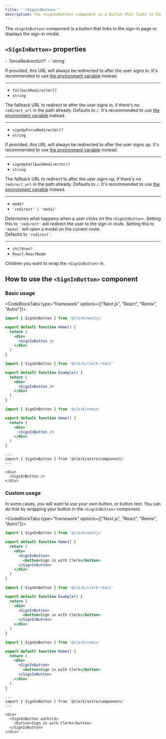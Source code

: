 ```yaml
---
title: '`<SignInButton>`'
description: The <SignInButton> component is a button that links to the sign-in page or displays the sign-in modal.
---
```


The `<SignInButton>` component is a button that links to the sign-in page or displays the sign-in modal.

## `<SignInButton>` properties

<Properties>
  - `forceRedirectUrl?`
  - `string`

  If provided, this URL will always be redirected to after the user signs in. It's recommended to use [the environment variable](/docs/deployments/clerk-environment-variables#sign-in-and-sign-up-redirects) instead.

  ---

  - `fallbackRedirectUrl?`
  - `string`

  The fallback URL to redirect to after the user signs in, if there's no `redirect_url` in the path already. Defaults to `/`. It's recommended to use [the environment variable](/docs/deployments/clerk-environment-variables#sign-in-and-sign-up-redirects) instead.

  ---

  - `signUpForceRedirectUrl?`
  - `string`

  If provided, this URL will always be redirected to after the user signs up. It's recommended to use [the environment variable](/docs/deployments/clerk-environment-variables#sign-in-and-sign-up-redirects) instead.

  ---

  - `signUpFallbackRedirectUrl?`
  - `string`

  The fallback URL to redirect to after the user signs up, if there's no `redirect_url` in the path already. Defaults to `/`. It's recommended to use [the environment variable](/docs/deployments/clerk-environment-variables#sign-in-and-sign-up-redirects) instead.

  ---

  - `mode?`
  - `'redirect' | 'modal'`

  Determines what happens when a user clicks on the `<SignInButton>`. Setting this to `'redirect'` will redirect the user to the sign-in route. Setting this to `'modal'` will open a modal on the current route.<br />Defaults to `'redirect'`.

  ---

  - `children?`
  - `React.ReactNode`

  Children you want to wrap the `<SignInButton>` in.
</Properties>

## How to use the `<SignInButton>` component

### Basic usage

<CodeBlockTabs type="framework" options={["Next.js", "React", "Remix", "Astro"]}>
  ```jsx {{ filename: 'pages/index.js' }}
  import { SignInButton } from '@clerk/nextjs'

  export default function Home() {
    return (
      <div>
        <SignInButton />
      </div>
    )
  }
  ```

  ```jsx {{ filename: 'example.js' }}
  import { SignInButton } from '@clerk/clerk-react'

  export default function Example() {
    return (
      <div>
        <SignInButton />
      </div>
    )
  }
  ```

  ```jsx {{ filename: 'pages/index.js' }}
  import { SignInButton } from '@clerk/remix'

  export default function Home() {
    return (
      <div>
        <SignInButton />
      </div>
    )
  }
  ```

  ```astro {{ filename: 'pages/index.astro' }}
  ---
  import { SignInButton } from '@clerk/astro/components'
  ---

  <div>
    <SignInButton />
  </div>
  ```
</CodeBlockTabs>

### Custom usage

In some cases, you will want to use your own button, or button text. You can do that by wrapping your button in the `<SignInButton>` component.

<CodeBlockTabs type="framework" options={["Next.js", "React", "Remix", "Astro"]}>
  ```jsx {{ filename: 'pages/index.js' }}
  import { SignInButton } from '@clerk/nextjs'

  export default function Home() {
    return (
      <div>
        <SignInButton>
          <button>Sign in with Clerk</button>
        </SignInButton>
      </div>
    )
  }
  ```

  ```jsx {{ filename: 'example.js' }}
  import { SignInButton } from '@clerk/clerk-react'

  export default function Example() {
    return (
      <div>
        <SignInButton>
          <button>Sign in with Clerk</button>
        </SignInButton>
      </div>
    )
  }
  ```

  ```jsx {{ filename: 'pages/index.js' }}
  import { SignInButton } from '@clerk/remix'

  export default function Home() {
    return (
      <div>
        <SignInButton>
          <button>Sign in with Clerk</button>
        </SignInButton>
      </div>
    )
  }
  ```

  ```astro {{ filename: 'pages/index.astro' }}
  ---
  import { SignInButton } from '@clerk/astro/components'
  ---

  <div>
    <SignInButton asChild>
      <button>Sign in with Clerk</button>
    </SignInButton>
  </div>
  ```
</CodeBlockTabs>
